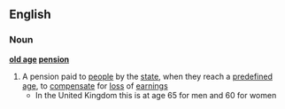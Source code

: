 ==English==
===Noun===
'''[[old age]] [[pension]]'''
#A pension paid to [[people]] by the [[state]], when they reach a [[predefined]] [[age]], to [[compensate]] for [[loss]] of [[earnings]]
#* In the United Kingdom this is at age 65 for men and 60 for women